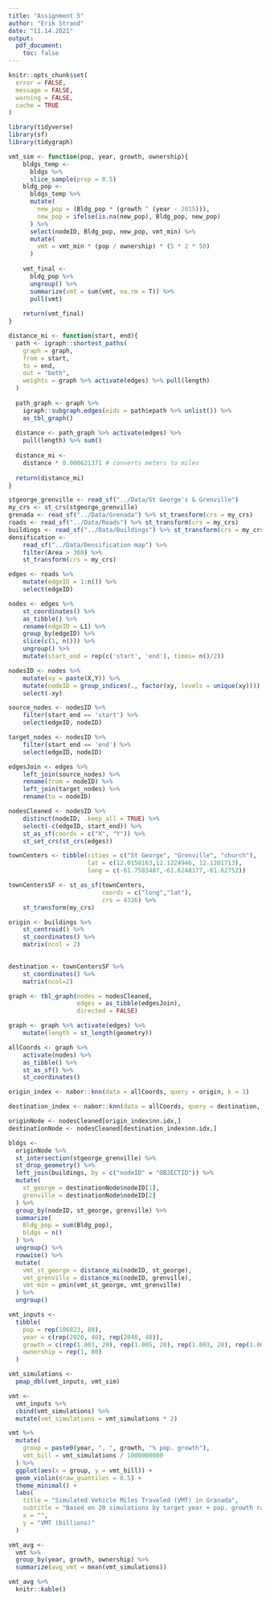 ```yaml
---
title: "Assignment 5"
author: "Erik Strand"
date: "11.14.2021"
output: 
  pdf_document:
    toc: false
---
```

```r
knitr::opts_chunk$set(
  error = FALSE,
  message = FALSE,
  warning = FALSE,
  cache = TRUE
)
```

```r
library(tidyverse)
library(sf)
library(tidygraph)
```

```r
vmt_sim <- function(pop, year, growth, ownership){
    bldgs_temp <- 
      bldgs %>% 
      slice_sample(prop = 0.5)
    bldg_pop <- 
      bldgs_temp %>% 
      mutate(
        new_pop = (Bldg_pop * (growth ^ (year - 2015))), 
        new_pop = ifelse(is.na(new_pop), Bldg_pop, new_pop)
      ) %>% 
      select(nodeID, Bldg_pop, new_pop, vmt_min) %>% 
      mutate(
        vmt = vmt_min * (pop / ownership) * (5 * 2 * 50)
      )
      
    vmt_final <- 
      bldg_pop %>% 
      ungroup() %>% 
      summarize(vmt = sum(vmt, na.rm = T)) %>% 
      pull(vmt)
  
    return(vmt_final)
}
```

```r
distance_mi <- function(start, end){
  path <- igraph::shortest_paths(
    graph = graph,
    from = start,
    to = end,
    out = "both",
    weights = graph %>% activate(edges) %>% pull(length)
  )
  
  path_graph <- graph %>% 
    igraph::subgraph.edges(eids = path$epath %>% unlist()) %>% 
    as_tbl_graph()
  
  distance <- path_graph %>% activate(edges) %>% 
    pull(length) %>% sum()
  
  distance_mi <- 
    distance * 0.000621371 # converts meters to miles
  
  return(distance_mi)
}
```


```r
stgeorge_grenville <- read_sf("../Data/St George's & Grenville")
my_crs <- st_crs(stgeorge_grenville)
grenada <- read_sf("../Data/Grenada") %>% st_transform(crs = my_crs)
roads <- read_sf("../Data/Roads") %>% st_transform(crs = my_crs)
buildings <- read_sf("../Data/Buildings") %>% st_transform(crs = my_crs)
densification <- 
    read_sf("../Data/Densification map") %>% 
    filter(Area > 300) %>% 
    st_transform(crs = my_crs)
```

```r
edges <- roads %>% 
    mutate(edgeID = 1:n()) %>% 
    select(edgeID)

nodes <- edges %>% 
    st_coordinates() %>% 
    as_tibble() %>% 
    rename(edgeID = L1) %>% 
    group_by(edgeID) %>% 
    slice(c(1, n())) %>% 
    ungroup() %>% 
    mutate(start_end = rep(c('start', 'end'), times= n()/2))

nodesID <- nodes %>% 
    mutate(xy = paste(X,Y)) %>% 
    mutate(nodeID = group_indices(., factor(xy, levels = unique(xy)))) %>% 
    select(-xy)

source_nodes <- nodesID %>% 
    filter(start_end == 'start') %>% 
    select(edgeID, nodeID)

target_nodes <- nodesID %>% 
    filter(start_end == 'end') %>% 
    select(edgeID, nodeID)

edgesJoin <- edges %>% 
    left_join(source_nodes) %>% 
    rename(from = nodeID) %>% 
    left_join(target_nodes) %>% 
    rename(to = nodeID)

nodesCleaned <- nodesID %>% 
    distinct(nodeID, .keep_all = TRUE) %>% 
    select(-c(edgeID, start_end)) %>% 
    st_as_sf(coords = c("X", "Y")) %>% 
    st_set_crs(st_crs(edges))
```

```r
townCenters <- tibble(cities = c("St George", "Grenville", "church"),
                      lat = c(12.0158163,12.1224946, 12.1201713),
                      long = c(-61.7583487,-61.6248177,-61.62752))

townCentersSF <- st_as_sf(townCenters, 
                          coords = c("long","lat"),
                          crs = 4326) %>% 
    st_transform(my_crs)

origin <- buildings %>% 
    st_centroid() %>%
    st_coordinates() %>% 
    matrix(ncol = 2)
    

destination <- townCentersSF %>% 
    st_coordinates() %>% 
    matrix(ncol=2)
```

```r
graph <- tbl_graph(nodes = nodesCleaned,
                   edges = as_tibble(edgesJoin),
                   directed = FALSE)

graph <- graph %>% activate(edges) %>% 
    mutate(length = st_length(geometry))

allCoords <- graph %>% 
    activate(nodes) %>% 
    as_tibble() %>% 
    st_as_sf() %>% 
    st_coordinates()
```

```r
origin_index <- nabor::knn(data = allCoords, query = origin, k = 1)

destination_index <- nabor::knn(data = allCoords, query = destination, k = 1)

originNode <- nodesCleaned[origin_index$nn.idx,]
destinationNode <- nodesCleaned[destination_index$nn.idx,]
```

```r
bldgs <- 
  originNode %>%
  st_intersection(stgeorge_grenville) %>% 
  st_drop_geometry() %>% 
  left_join(buildings, by = c("nodeID" = "OBJECTID")) %>% 
  mutate(
    st_george = destinationNode$nodeID[1], 
    grenville = destinationNode$nodeID[2]
  ) %>% 
  group_by(nodeID, st_george, grenville) %>% 
  summarize(
    Bldg_pop = sum(Bldg_pop), 
    bldgs = n()
  ) %>% 
  ungroup() %>% 
  rowwise() %>% 
  mutate(
    vmt_st_george = distance_mi(nodeID, st_george), 
    vmt_grenville = distance_mi(nodeID, grenville), 
    vmt_min = pmin(vmt_st_george, vmt_grenville)
  ) %>% 
  ungroup()

vmt_inputs <- 
  tibble(
    pop = rep(106823, 80), 
    year = c(rep(2020, 40), rep(2040, 40)), 
    growth = c(rep(1.003, 20), rep(1.005, 20), rep(1.003, 20), rep(1.005, 20)),
    ownership = rep(1, 80)
  )

vmt_simulations <- 
  pmap_dbl(vmt_inputs, vmt_sim)

vmt <- 
  vmt_inputs %>% 
  cbind(vmt_simulations) %>% 
  mutate(vmt_simulations = vmt_simulations * 2)
```

```r
vmt %>% 
  mutate(
    group = paste0(year, ", ", growth, "% pop. growth"), 
    vmt_bill = vmt_simulations / 1000000000
  ) %>% 
  ggplot(aes(x = group, y = vmt_bill)) + 
  geom_violin(draw_quantiles = 0.5) + 
  theme_minimal() + 
  labs(
    title = "Simulated Vehicle Miles Traveled (VMT) in Granada", 
    subtitle = "Based on 20 simulations by target year + pop. growth rate", 
    x = "", 
    y = "VMT (billions)"
  )
```


```r
vmt_avg <- 
  vmt %>% 
  group_by(year, growth, ownership) %>% 
  summarize(avg_vmt = mean(vmt_simulations))

vmt_avg %>% 
  knitr::kable()
```

